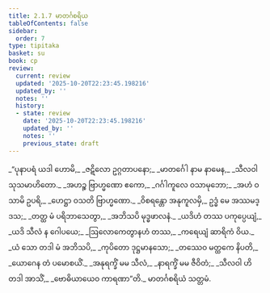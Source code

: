 ```yaml
---
title: 2.1.7 မာတင်္ဂစရိယ
tableOfContents: false
sidebar:
  order: 7
type: tipitaka
basket: su
book: cp
review:
  current: review
  updated: '2025-10-20T22:23:45.198216'
  updated_by: ''
  notes: ''
  history:
  - state: review
    date: '2025-10-20T22:23:45.198216'
    updated_by: ''
    notes: ''
    previous_state: draft
---
```



<DynamicBreadcrumb />


<ReviewStatus review={frontmatter.review} showDetails={true} />

<HypothesisAnnotation frontmatter={frontmatter} />

<Division number="60" book="cp" e="ch" v="21" p="404">

<Paragraph number="227" type="verses" book="cp">
_“ပုနာပရံ ယဒါ ဟောမိ,_  
_ဇဋိလော ဥဂ္ဂတာပနော;_  
_မာတင်္ဂေါ နာမ နာမေန,_  
_သီလဝါ သုသမာဟိတော._  

</Paragraph>

</Division>
<Division number="61" book="cp" e="ch" v="21" p="404">

<Paragraph number="228" type="verses" book="cp">
_အဟဉ္စ ဗြာဟ္မဏော ဧကော,_  
_ဂင်္ဂါကူလေ ဝသာမုဘော;_  
_အဟံ ဝသာမိ ဥပရိ,_  
_ဟေဋ္ဌာ ဝသတိ ဗြာဟ္မဏော._  

</Paragraph>

</Division>
<Division number="62" book="cp" e="ch" v="21" p="404">

<Paragraph number="229" type="verses" book="cp">
_ဝိစရန္တော အနုကူလမှိ,_  
ဥဒ္ဓံ မေ အဿမဒ္ဒသ;_  
_တတ္ထ မံ ပရိဘာသေတွာ,_  
_အဘိသပိ မုဒ္ဓဖာလနံ._  

</Paragraph>

</Division>
<Division number="63" book="cp" e="ch" v="21" p="404">

<Paragraph number="230" type="verses" book="cp">
_ယဒိဟံ တဿ ပကုပ္ပေယျံ,_  
_ယဒိ သီလံ န ဂေါပယေ;_  
_ဩလောကေတွာနဟံ တဿ,_  
_ကရေယျံ ဆာရိကံ ဝိယ._  

</Paragraph>

</Division>
<Division number="64" book="cp" e="ch" v="21" p="404">

<Paragraph number="231" type="verses" book="cp">
_ယံ သော တဒါ မံ အဘိသပိ,_  
_ကုပိတော ဒုဋ္ဌမာနသော;_  
_တဿေဝ မတ္ထကေ နိပတိ,_  
_ယောဂေန တံ ပမောစယိံ._  

</Paragraph>

</Division>
<Division number="65" book="cp" e="ch" v="21" p="404">

<Paragraph number="232" type="verses" book="cp">
_အနုရက္ခိံ မမ သီလံ,_  
_နာရက္ခိံ မမ ဇီဝိတံ;_  
_သီလဝါ ဟိ တဒါ အာသိံ,_  
_ဗောဓိယာယေဝ ကာရဏာ”တိ._  


</Paragraph>
</Division>

<Paragraph number="233" type="center" book="cp">
မာတင်္ဂစရိယံ သတ္တမံ.
</Paragraph>